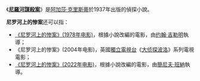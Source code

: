 {{noteTA
|1=zh-cn:尼罗河上的惨案; zh-sg:尼罗河上的惨案; zh-tw:尼羅河謀殺案; zh-hk:尼羅河上的慘案; zh-mo:尼羅河上的慘案; 
|2=zh-cn:阿加莎·克里斯蒂; zh-sg:阿加莎·克里斯蒂; zh-tw:阿嘉莎·克莉絲蒂; zh-hk:阿嘉莎·姬絲蒂;
}}
《'''[[尼羅河謀殺案|尼羅河謀殺案]]'''》是[[阿加莎·克里斯蒂|阿加莎·克里斯蒂]]於1937年出版的偵探小說。

'''尼罗河上的惨案'''还可以指：
*[[尼罗河上的惨案_(1978年电影)|《尼罗河上的惨案》(1978年电影)]]，根據小說改編的電影，由[[约翰·吉勒明|约翰·吉勒明]]執導；
*《尼罗河上的惨案》(2004年电影)，英國[[獨立電視台_(英國)|獨立電視台]]《[[大侦探波洛|大侦探波洛]]》系列電視電影；
*[[尼羅河謀殺案_(2022年電影)|《尼罗河上的惨案》(2022年电影)]]，根據小說改編的電影，由[[簡尼夫·班納|簡尼夫·班納]]執導。

{{Disambiguation|N|Cat=七字作品消歧义}}